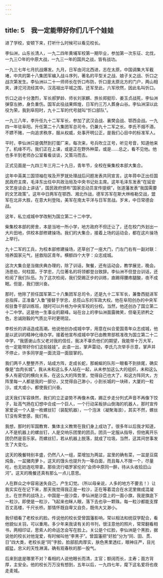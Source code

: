 ```yaml
---
---
---
```

title: 5　我一定能带好你们几千个娃娃
---

进了学校，安顿下来，打听什么时候可以看见校长。

李仙洲，山东长清人，一九二四年黄埔军校第一期毕业，参加第一次东征、北伐，一九三○年的中原大战，一九三一年的国共之战，皆有战功。

一九三七年七月抗战爆发。九月，日军由河北西进，志在太原，中国调集大军截堵，中共的第十八集团军编入战斗序列，著名的平型关之战、娘子关之战、忻口之战次第发生。李仙洲以二十一师师长在忻口布防，忻口是太原北方的门户，两山相夹，滹沱河流经其中。汉高祖出平城之围，还军至此，六军欣然，因此名叫忻口。

忻口之战十分激烈，军长郝梦龄、师长刘家麒、旅长郑挺珍、姜玉贞战死，李仙洲弹穿左肺，身负重伤。国军此役战果辉煌，日军约三万人葬身山谷。李仙洲深以此役为荣，我到阜阳时，九十二军的代号就叫“忻口部队”。

一九三八年，李升任九十二军军长，参加了武汉会战、襄樊会战、鄂西会战。一九四一年驻阜阳。升任第二十八集团军总司令，仍兼九十二军之长。李氏不烟不酒，不嫖不赌，一向追求秩序，服从权威，处事开明公正，是我们心目中的标准军人。

平时，李仙洲只是偶然到打蛋厂来，每次来，号兵吹立正号，听见号音，知道他来了。机缘不巧，我们正在上课，或是正在野外种菜，或是……总之，看不见他。他也多半到老师办公室看看谈谈，又策马而去。

正式见面是一九四三年三月二十九日，青年节，全校在柴集校本部大集合。

这年中英美三国领袖在埃及开罗就处理战后问题发表共同宣言。这年蒋中正出任国民政府主席，毛泽东出任中共政治局及中央书记处主席。这年毛泽东发表“在延安文艺座谈会上讲话”，国民政府颁布“国家总动员宣传提纲”，张道藩发表“我国需要的文艺政策”。这年中日两军在鄂西、湘北作战，德军苏军在斯大林格勒交战，盟军在北非大胜，在意大利登陆，美军在南太平洋与日军苦战。岁末，中日常德会战。

这年，私立成城中学改制为国立第二十二中学。

柴集校本部的房舍，本是当地一所小学，地方政府不但迁让了，还在校门外划出一大片田地，供校本部修建操场。我们的大集合，接着上场的运动会，都在这片操场上举行。

九十二军的工兵，为校本部修建操场，还草创了一座大门，门左门右有一副对联：培养国家元气，拯救陷区青年。横额四个大字：众志成城。

这次大集合是当做庆典办理的，除了训话，聚餐，还有运动会，教学展览，晚会。汤恩伯，何柱国，于学忠，几位著名的将领都登台致辞。李仙洲不但登台训话，还检阅了我们队伍。为了这次检阅，我们受踢正步的训练，直踢得腰疼腿酸，夜不成眠。但是，我们很兴奋。

那时，他除了担任国军第二十八集团军总司令，还是九十二军军长，兼鲁西挺进军总指挥，正准备“入鲁”接替于学忠，总揽山东的军政大权。他在阜阳创办的中央军校驻鲁干部训练班，随时可以升格为中央军校的分校。当然，他还创办了国立第二十二中学。这是他一生事业的巅峰。站在台上的李仙洲面露微笑，但毫无骄矜之色，忠诚刚毅的气质比平时更明显。

李校长的讲话造成高潮。他说他创办成城中学，用意在纠合爱国青年众志成城，他是以武训的精神化缘办学。接着他宣布成城中学已由教育部核准改为国立第二十二中学，“我感谢山东父老对我的信任，我决不辜负他们的期望，我能带十万大军，也一定能带好你们这些娃娃”。此语一出，掌声雷动，李氏几次举手示意，掌声并不停止，许多同学是一面流泪一面鼓掌的。

我们两千人整整齐齐，站成方阵，走成长蛇，那蜿蜒的队形一眼看不到排尾，确实像是“血肉长城”。我从未和这么多人站在一起，从未参加这么大的组织，未和这么多人有密切的横向关系，在这么大的阵势里，觉得自己也大了，和这方阵同大，方阵里每一人都是我的一部分，又觉得自己渺小，小到长城的一块砖，大厦的一粒沙。或大或小，都使我们兴奋。

这天我们军容焕然，我们的立正姿势不再像木偶，踢正步走分列式声音不再像下饺子，趾高气扬在幻想中合成一个巨人，一个行动呆板排山倒海的机器人，那时宣传家爱说一个人是一枚螺丝钉（装配机器），一个泡沫（凝聚海浪），其实不然，螺丝钉没有荣誉感，我们有。

我想，那时的军国教育、集体主义教育在我们身上成功了。很多年以后我才知道，人不是机器上的螺丝钉，人是交响乐团里的团员。团员一定服从指导，但他离开乐团仍然是音乐家。而螺丝钉，若从机器上脱落，就成了垃圾。当然，这其间世事发生了大变化。

这天的晚餐特别丰盛，仍然八人一组，菜增加为两盆，盆里的确有菜，一盆是豆腐炖鱼，一盆猪肉萝卜。这天的馒头也提升为一等白面，而且每人不限一个，尽量吃，也无妨连吃带拿。那些流行唱罗家伦的“会师中原同一醉，待从头收拾旧山河”。这天的晚餐还真有那么一点儿意思。

人在群众之中容易迷失自己，产生幻觉。（所以母亲说，人多的地方不要去！）让我实实在在记下来，那天我觉得我正是一粒沙，正在等着混合在水泥里做成混凝土。在世界的战场上，中国是一座沙盘，李仙洲是沙盘上的一面小旗，我是旗底下一粒沙。即使是一粒沙，飞起来也眯人眼，落下去也孕一颗珠。每一粒沙都能支撑百丈高楼，千尺长桥。那情怀既自卑又自负，既伟大又渺小。

我仔细看了老校长的脸。传说他的校长受曾国藩影响，常以相法和统驭学配合，看他貌似关羽，可以重用。多少年来我读有关的书刊，很注意他的照片，常常翻看相书，两相印证，思索人的命运怎会写在脸上。关公是个红脸，李仙洲是个黑脸，据说他的校长对他宠爱，有时候叫他“李黑子”。曾国藩把“好脸”分为“同、田、贯、日”四大类，老校长是“同”字脸，脸部肌肉厚实，肤色黑里透红，眼神庄严，目光威猛，忠义的天性淋漓，确有观春秋的那一股气。

后来到底是哪里不对？看相的人说他眼长而清，主官；额阔而长，主寿；面方背厚，主安全。他的校长万万没有想到，五年以后，一九四七年，麾下这名爱将也夜走麦城。